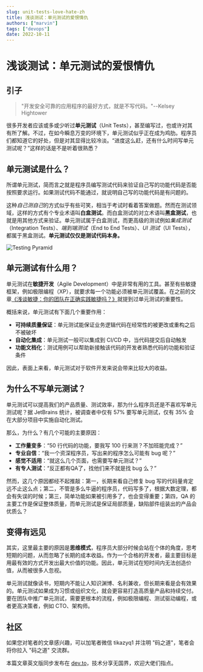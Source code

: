 ```yaml
---
slug: unit-tests-love-hate-zh
title: 浅谈测试：单元测试的爱恨情仇
authors: ["marvin"]
tags: ["devops"]
date: 2022-10-11
---
```




# 浅谈测试：单元测试的爱恨情仇

## 引子

> "开发安全可靠的应用程序的最好方式，就是不写代码。"--Kelsey Hightower

很多开发者应该或多或少听过**单元测试**（Unit Tests），甚至编写过，也或许对其有所了解。不过，在如今瞬息万变的环境下，单元测试似乎正在成为鸡肋。程序员们都知道它的好处，但是对其显得比较冷淡。“进度这么赶，还有什么时间写单元测试呢？”这样的话是不是听着很熟悉？

## 单元测试是什么？

所谓单元测试，简而言之就是程序员编写测试代码来验证自己写的功能代码是否能按照要求运行。如果测试代码不能通过，就说明自己写的功能代码是有问题的。

这种*自己测自己*的方式似乎有些可笑，相当于考试时看着答案做题。然而在测试领域，这样的方式有个专业术语叫**白盒测试**。而白盒测试的对立术语叫**黑盒测试**，也就是用其他方式来验证。单元测试属于白盒测试，而更高级的测试例如*集成测试*（Integration Tests）、*端到端测试*（End to End Tests）、*UI 测试*（UI Tests），都属于黑盒测试。**单元测试仅仅是测试代码本身。**

![Testing Pyramid](https://codao.crawlab.cn/images/2022-10-11-013816.png)

## 单元测试有什么用？

单元测试在**敏捷开发**（Agile Development）中是非常有用的工具。甚至有些敏捷框架，例如极限编程（XP），就要求每一个功能必须被单元测试覆盖。在之前的文章[《浅谈敏捷：你的团队在正确实践敏捷吗？》](https://mp.weixin.qq.com/s?__biz=Mzg5NTU2MzA5MQ==&mid=2247484215&idx=1&sn=a6c55407ceb57245878a513a3382eed7&chksm=c00f270bf778ae1d282c88f84f02a851832364ddd89778cc25b0d1b2db37fecfebb3f83cc63d&token=270691708&lang=zh_CN#rd)就提到过单元测试的重要性。

概括来说，单元测试有下面几个重要作用：

- **可持续质量保证**：单元测试能保证业务逻辑代码在经常性的被更改或重构之后不被破坏
- **自动化集成**：单元测试一般可以集成到 CI/CD 中，当代码提交后自动触发
- **功能文档化**：测试用例可以帮助新接触该代码的开发者熟悉代码的功能和验证条件

因此，表面上来看，单元测试对于软件开发来说会带来比较大的收益。

## 为什么不写单元测试？

单元测试可以提高我们的产品质量、测试效率，那为什么程序员还是不喜欢写单元测试呢？据 JetBrains 统计，被调查者中仅有 57% 要写单元测试，仅有 35% 会在大部分项目中实施自动化测试。

那么，为什么？有几个可能的主要原因：

- **工作量变多**：“50 行代码的功能，要我写 100 行来测？不加班能完成？”
- **专业自信**：“我一个资深程序员，写出来的程序怎么可能有 bug 呢？”
- **感觉不适用**：“就这么几个页面，也需要写单元测试？”
- **有专人测试**：“反正都有QA了，找他们来不就是找 bug 么？”

然而，这几个原因都经不起推敲：第一，长期来看自己修复 bug 写的代码量肯定远不止这么点；第二，不管是多么牛逼的程序员，代码写多了，根据大数定理，都会有失误的时候；第三，简单功能如果被引用多了，也会变得重要；第四，QA 的主要工作是保证整体质量，而单元测试是保证局部质量，缺陷部件组装出的产品会优质么？

## 变得有远见

其实，这里最主要的原因是**思维模式**，程序员大部分时候会站在个体的角度，思考短期的问题，从而忽略了长期的成本收益。作为一个合格的开发者，最主要目标是用最有效的方式开发出最大价值的功能。因此，单元测试在短时间内无法创造价值，从而被很多人忽视。

单元测试就像读书，短期内不能让人知识渊博、名利兼收，但长期来看是会有效果的。单元测试如果成为习惯或组织文化，就会更容易打造高质量产品和持续交付。要在团队中推广单元测试，需要更根本的流程，例如极限编程、测试驱动编程，或者更高决策者，例如 CTO、架构师。

## 社区

如果您对笔者的文章感兴趣，可以加笔者微信 tikazyq1 并注明 "码之道"，笔者会将你拉入 "码之道" 交流群。

本篇文章英文版同步发布在 [dev.to](https://dev.to/tikazyq/talking-testing-the-love-and-hate-of-unit-tests-5gl)，技术分享无国界，欢迎大佬们指点。